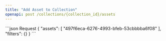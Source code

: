 ```yaml
---
title: "Add Asset to Collection"
openapi: post /collections/{collection_id}/assets
---
```

<RequestExample>
    ```json Request
    {
        "assets": [
        "497f6eca-6276-4993-bfeb-53cbbbba6f08"
        ],
        "filters": {}
    }
    ```
</RequestExample>